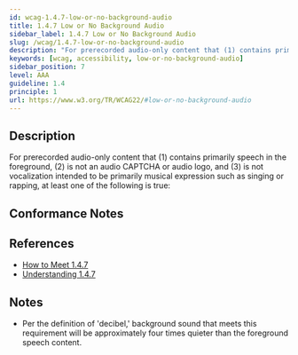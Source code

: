```yaml
---
id: wcag-1.4.7-low-or-no-background-audio
title: 1.4.7 Low or No Background Audio
sidebar_label: 1.4.7 Low or No Background Audio
slug: /wcag/1.4.7-low-or-no-background-audio
description: "For prerecorded audio-only content that (1) contains primarily speech in the foreground, (2) is not an audio CAPTCHA or audio logo, and (3) is not vocalization intended to be primarily musical expression such as singing or rapping, at least one of the following is true:"
keywords: [wcag, accessibility, low-or-no-background-audio]
sidebar_position: 7
level: AAA
guideline: 1.4
principle: 1
url: https://www.w3.org/TR/WCAG22/#low-or-no-background-audio
---
```


## Description

For prerecorded audio-only content that (1) contains primarily speech in the foreground, (2) is not an audio CAPTCHA or audio logo, and (3) is not vocalization intended to be primarily musical expression such as singing or rapping, at least one of the following is true:

## Conformance Notes

<Project name="ads">
  <Unknown></Unknown>
</Project>

<Project name="scix">
  <NotApplicable></NotApplicable>
</Project>

## References

- [How to Meet 1.4.7](https://www.w3.org/WAI/WCAG22/quickref/#low-or-no-background-audio)
- [Understanding 1.4.7](https://www.w3.org/WAI/WCAG22/Understanding/low-or-no-background-audio.html)

## Notes

- Per the definition of 'decibel,' background sound that meets this requirement will be approximately four times quieter than the foreground speech content.
